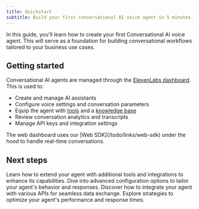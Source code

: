 ```yaml
---
title: Quickstart
subtitle: Build your first conversational AI voice agent in 5 minutes.
---
```


In this guide, you'll learn how to create your first Conversational AI voice agent. This will serve as a foundation for building conversational workflows tailored to your business use cases.

## Getting started

Conversational AI agents are managed through the [ElevenLabs dashboard](https://elevenlabs.io/app/conversational-ai). This is used to:

- Create and manage AI assistants
- Configure voice settings and conversation parameters
- Equip the agent with [tools](/docs/conversational-ai/customization/tools) and a [knowledge base](/docs/conversational-ai/customization/knowledge-base)
- Review conversation analytics and transcripts
- Manage API keys and integration settings

<Note>
  The web dashboard uses our [Web SDK](/todo/links/web-sdk) under the hood to handle real-time
  conversations.
</Note>

<Tabs>
  <Tab title="Build a support agent">
    <Markdown src="/snippets/conversational-ai-guide-support-agent.mdx" />
  </Tab>
  <Tab title="Build a restaurant ordering agent">
    <Markdown src="/snippets/conversational-ai-guide-restaurant-agent.mdx" />
  </Tab>
</Tabs>

## Next steps

<CardGroup cols={2}>

<Card title="Extend with Tools" icon="tools" href="/learn/docs/extend-with-tools">
  Learn how to extend your agent with additional tools and integrations to enhance its capabilities.
</Card>

<Card title="Advanced Configuration" icon="cogs" href="/learn/docs/advanced-configuration">
  Dive into advanced configuration options to tailor your agent's behavior and responses.
</Card>

<Card title="Integrate with APIs" icon="api" href="/learn/docs/integrate-with-apis">
  Discover how to integrate your agent with various APIs for seamless data exchange.
</Card>

<Card title="Performance Optimization" icon="chart-line" href="/learn/docs/performance-optimization">
  Explore strategies to optimize your agent's performance and response times.
</Card>
  
</CardGroup>
